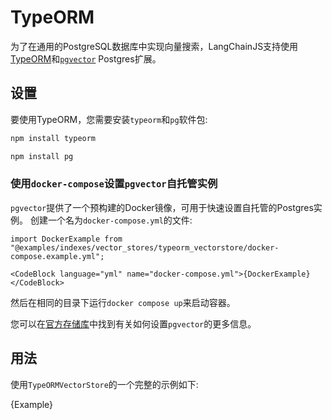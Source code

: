 # TypeORM

为了在通用的PostgreSQL数据库中实现向量搜索，LangChainJS支持使用[TypeORM](https://typeorm.io/)和[`pgvector`](https://github.com/pgvector/pgvector) Postgres扩展。

## 设置

要使用TypeORM，您需要安装`typeorm`和`pg`软件包:

```bash npm2yarn
npm install typeorm

```


```bash npm2yarn
npm install pg

```


### 使用`docker-compose`设置`pgvector`自托管实例

`pgvector`提供了一个预构建的Docker镜像，可用于快速设置自托管的Postgres实例。
创建一个名为`docker-compose.yml`的文件:


`import DockerExample from "@examples/indexes/vector_stores/typeorm_vectorstore/docker-compose.example.yml";`


`<CodeBlock language="yml" name="docker-compose.yml">{DockerExample}</CodeBlock>`


然后在相同的目录下运行`docker compose up`来启动容器。

您可以在[官方存储库](https://github.com/pgvector/pgvector)中找到有关如何设置`pgvector`的更多信息。

## 用法



使用`TypeORMVectorStore`的一个完整的示例如下:


<CodeBlock language="typescript">{Example}</CodeBlock>

